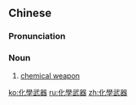 {{also|化学武器}}
==Chinese==
{{zh-forms|s=化学武器|type=22}}
{{wikipedia|lang=zh}}

===Pronunciation===
{{zh-pron
|m=huàxuéwǔqì
|cat=n
}}

===Noun===
{{zh-noun}}

# [[chemical weapon]]

[[ko:化學武器]]
[[ru:化學武器]]
[[zh:化學武器]]